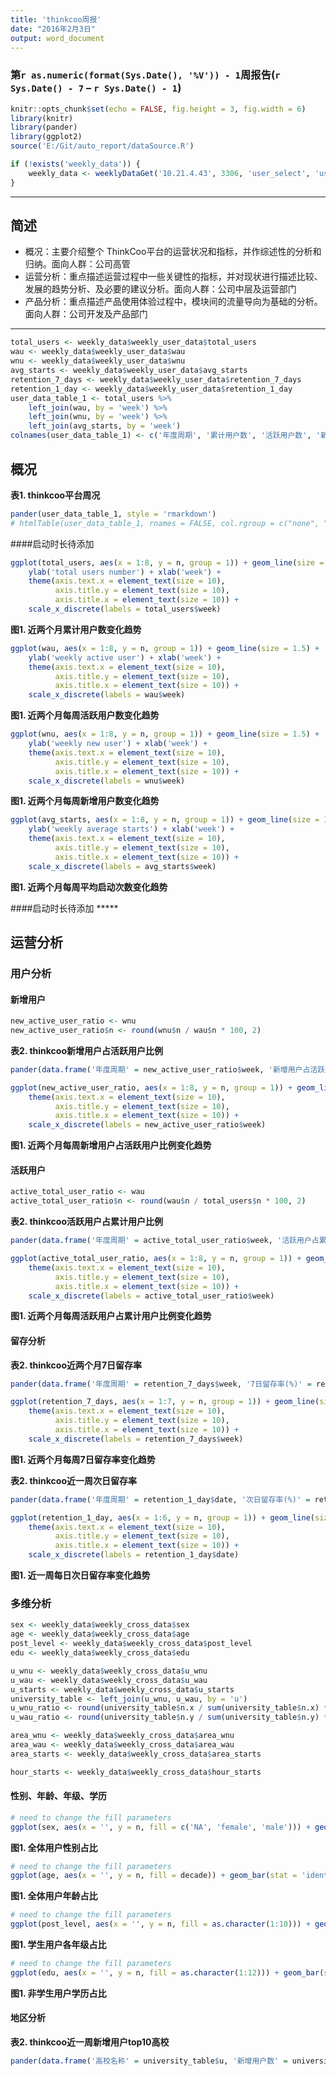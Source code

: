 ```yaml
---
title: 'thinkcoo周报'
date: "2016年2月3日"
output: word_document
---
```


### 第`r as.numeric(format(Sys.Date(), '%V')) - 1`周报告(`r Sys.Date() - 7` -- `r Sys.Date() - 1`)
```r
knitr::opts_chunk$set(echo = FALSE, fig.height = 3, fig.width = 6)
library(knitr)
library(pander)
library(ggplot2)
source('E:/Git/auto_report/dataSource.R')

if (!exists('weekly_data')) {
    weekly_data <- weeklyDataGet('10.21.4.43', 3306, 'user_select', 'user_select', 'yz_sys_db', as.Date('2016-01-25'), weeks = 8, days = 7)
}
```
*****

## 简述

* 概况：主要介绍整个 ThinkCoo平台的运营状况和指标，并作综述性的分析和归纳。面向人群：公司高管
* 运营分析：重点描述运营过程中一些关键性的指标，并对现状进行描述比较、发展的趋势分析、及必要的建议分析。面向人群：公司中层及运营部门
* 产品分析：重点描述产品使用体验过程中，模块间的流量导向为基础的分析。面向人群：公司开发及产品部门

*****

```r
total_users <- weekly_data$weekly_user_data$total_users
wau <- weekly_data$weekly_user_data$wau
wnu <- weekly_data$weekly_user_data$wnu
avg_starts <- weekly_data$weekly_user_data$avg_starts
retention_7_days <- weekly_data$weekly_user_data$retention_7_days
retention_1_day <- weekly_data$weekly_user_data$retention_1_day
user_data_table_1 <- total_users %>% 
    left_join(wau, by = 'week') %>% 
    left_join(wnu, by = 'week') %>% 
    left_join(avg_starts, by = 'week')
colnames(user_data_table_1) <- c('年度周期', '累计用户数', '活跃用户数', '新增用户数', '平均启动次数')
```

## 概况

**表1. thinkcoo平台周况**
```r
pander(user_data_table_1, style = 'rmarkdown')
# htmlTable(user_data_table_1, rnames = FALSE, col.rgroup = c("none", "#F7F7F7")
```

####启动时长待添加

```r
ggplot(total_users, aes(x = 1:8, y = n, group = 1)) + geom_line(size = 1.5) + 
    ylab('total users number') + xlab('week') + 
    theme(axis.text.x = element_text(size = 10), 
          axis.title.y = element_text(size = 10), 
          axis.title.x = element_text(size = 10)) + 
    scale_x_discrete(labels = total_users$week)
```
**图1. 近两个月累计用户数变化趋势**


```r
ggplot(wau, aes(x = 1:8, y = n, group = 1)) + geom_line(size = 1.5) + 
    ylab('weekly active user') + xlab('week') + 
    theme(axis.text.x = element_text(size = 10), 
          axis.title.y = element_text(size = 10), 
          axis.title.x = element_text(size = 10)) + 
    scale_x_discrete(labels = wau$week)
```
**图1. 近两个月每周活跃用户数变化趋势**

```r
ggplot(wnu, aes(x = 1:8, y = n, group = 1)) + geom_line(size = 1.5) + 
    ylab('weekly new user') + xlab('week') + 
    theme(axis.text.x = element_text(size = 10), 
          axis.title.y = element_text(size = 10), 
          axis.title.x = element_text(size = 10)) + 
    scale_x_discrete(labels = wnu$week)
```
**图1. 近两个月每周新增用户数变化趋势**

```r
ggplot(avg_starts, aes(x = 1:8, y = n, group = 1)) + geom_line(size = 1.5) + 
    ylab('weekly average starts') + xlab('week') + 
    theme(axis.text.x = element_text(size = 10), 
          axis.title.y = element_text(size = 10), 
          axis.title.x = element_text(size = 10)) + 
    scale_x_discrete(labels = avg_starts$week)
```
**图1. 近两个月每周平均启动次数变化趋势**

####启动时长待添加
*****

## 运营分析

### 用户分析

#### 新增用户

```r
new_active_user_ratio <- wnu
new_active_user_ratio$n <- round(wnu$n / wau$n * 100, 2)
```

**表2. thinkcoo新增用户占活跃用户比例**
```r
pander(data.frame('年度周期' = new_active_user_ratio$week, '新增用户占活跃用户比例(%)' = new_active_user_ratio$n), style = 'rmarkdown')
```

```r
ggplot(new_active_user_ratio, aes(x = 1:8, y = n, group = 1)) + geom_line(size = 1.5) + ylab('ratio') + xlab('week') + 
    theme(axis.text.x = element_text(size = 10), 
          axis.title.y = element_text(size = 10), 
          axis.title.x = element_text(size = 10)) + 
    scale_x_discrete(labels = new_active_user_ratio$week)
```
**图1. 近两个月每周新增用户占活跃用户比例变化趋势**

#### 活跃用户

```r
active_total_user_ratio <- wau
active_total_user_ratio$n <- round(wau$n / total_users$n * 100, 2)
```

**表2. thinkcoo活跃用户占累计用户比例**
```r
pander(data.frame('年度周期' = active_total_user_ratio$week, '活跃用户占累计用户比例(%)' = active_total_user_ratio$n), style = 'rmarkdown')
```

```r
ggplot(active_total_user_ratio, aes(x = 1:8, y = n, group = 1)) + geom_line(size = 1.5) + ylab('ratio') + xlab('week') + 
    theme(axis.text.x = element_text(size = 10), 
          axis.title.y = element_text(size = 10), 
          axis.title.x = element_text(size = 10)) + 
    scale_x_discrete(labels = active_total_user_ratio$week)
```
**图1. 近两个月每周活跃用户占累计用户比例变化趋势**

#### 留存分析

**表2. thinkcoo近两个月7日留存率**
```r
pander(data.frame('年度周期' = retention_7_days$week, '7日留存率(%)' = retention_7_days$n * 100), style = 'rmarkdown')
```

```r
ggplot(retention_7_days, aes(x = 1:7, y = n, group = 1)) + geom_line(size = 1.5) + ylab('7 days retention ratio') + xlab('week') + 
    theme(axis.text.x = element_text(size = 10), 
          axis.title.y = element_text(size = 10), 
          axis.title.x = element_text(size = 10)) + 
    scale_x_discrete(labels = retention_7_days$week)
```
**图1. 近两个月每周7日留存率变化趋势**

**表2. thinkcoo近一周次日留存率**
```r
pander(data.frame('年度周期' = retention_1_day$date, '次日留存率(%)' = retention_1_day$n * 100), style = 'rmarkdown')
```

```r
ggplot(retention_1_day, aes(x = 1:6, y = n, group = 1)) + geom_line(size = 1.5) + ylab('7 days retention ratio') + xlab('date') + 
    theme(axis.text.x = element_text(size = 10), 
          axis.title.y = element_text(size = 10), 
          axis.title.x = element_text(size = 10)) + 
    scale_x_discrete(labels = retention_1_day$date)
```
**图1. 近一周每日次日留存率变化趋势**

### 多维分析
```r
sex <- weekly_data$weekly_cross_data$sex
age <- weekly_data$weekly_cross_data$age
post_level <- weekly_data$weekly_cross_data$post_level
edu <- weekly_data$weekly_cross_data$edu

u_wnu <- weekly_data$weekly_cross_data$u_wnu
u_wau <- weekly_data$weekly_cross_data$u_wau
u_starts <- weekly_data$weekly_cross_data$u_starts
university_table <- left_join(u_wnu, u_wau, by = 'u')
u_wnu_ratio <- round(university_table$n.x / sum(university_table$n.x) * 100, 2)
u_wau_ratio <- round(university_table$n.y / sum(university_table$n.y) * 100, 2)

area_wnu <- weekly_data$weekly_cross_data$area_wnu
area_wau <- weekly_data$weekly_cross_data$area_wau
area_starts <- weekly_data$weekly_cross_data$area_starts

hour_starts <- weekly_data$weekly_cross_data$hour_starts
```

#### 性别、年龄、年级、学历

```r
# need to change the fill parameters
ggplot(sex, aes(x = '', y = n, fill = c('NA', 'female', 'male'))) + geom_bar(stat = 'identity', width = 1) + coord_polar(theta = 'y') + scale_fill_brewer(palette = 'Blues') + theme_minimal()
```
**图1. 全体用户性别占比**

```r
# need to change the fill parameters
ggplot(age, aes(x = '', y = n, fill = decade)) + geom_bar(stat = 'identity', width = 1) + coord_polar(theta = 'y') + scale_fill_brewer(palette = 'Blues') + theme_minimal()
```
**图1. 全体用户年龄占比**

```r
# need to change the fill parameters
ggplot(post_level, aes(x = '', y = n, fill = as.character(1:10))) + geom_bar(stat = 'identity', width = 1) + coord_polar(theta = 'y') + scale_fill_brewer(palette = 'Blues') + theme_minimal()
```
**图1. 学生用户各年级占比**

```r
# need to change the fill parameters
ggplot(edu, aes(x = '', y = n, fill = as.character(1:12))) + geom_bar(stat = 'identity', width = 1) + coord_polar(theta = 'y') + scale_fill_brewer(palette = 'Blues') + theme_minimal()
```
**图1. 非学生用户学历占比**

#### 地区分析

**表2. thinkcoo近一周新增用户top10高校**
```r
pander(data.frame('高校名称' = university_table$u, '新增用户数' = university_table$n.x, '新增用户占比(%)' = u_wnu_ratio, '活跃用户数' = university_table$n.y, '活跃用户占比(%)' = u_wau_ratio), style = 'rmarkdown')
```

















